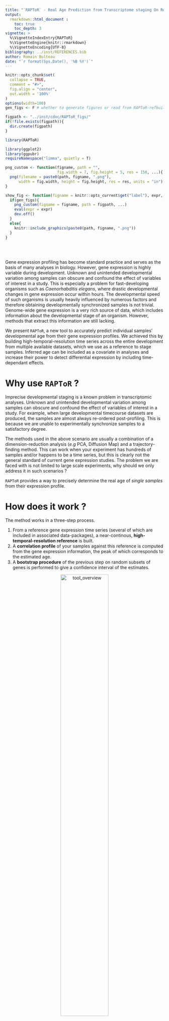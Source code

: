 ```yaml
---
title: "`RAPToR` - Real Age Prediction from Transcriptome staging On Reference"
output: 
  rmarkdown::html_document :
    toc: true
    toc_depth: 3
vignette: >
  %\VignetteIndexEntry{RAPToR}
  %\VignetteEngine{knitr::rmarkdown}
  %\VignetteEncoding{UTF-8}
bibliography: ../inst/REFERENCES.bib
author: Romain Bulteau
date: "`r format(Sys.Date(), '%B %Y')`"
---
```

  
```r
knitr::opts_chunk$set(
  collapse = TRUE,
  comment = "#>",
  fig.align = "center",
  out.width = '100%'
)
options(width=100)
gen_figs <- F # whether to generate figures or read from RAPToR-refbuilding_files/figs

figpath <- "../inst/cdoc/RAPToR_figs/"
if(!file.exists(figpath)){
  dir.create(figpath)
}

library(RAPToR)

library(ggplot2)
library(ggpubr)
requireNamespace("limma", quietly = T)
```

```r
png_custom <- function(figname, path = "", 
                       fig.width = 7, fig.height = 5, res = 150, ...){
  png(filename = paste0(path, figname, ".png"), 
      width = fig.width, height = fig.height, res = res, units = "in")
}

show_fig <- function(figname = knitr::opts_current$get("label"), expr, path = figpath, ...){
  if(gen_figs){
    png_custom(figname = figname, path = figpath, ...)
    eval(expr = expr)
    dev.off()
  }
  else{
    knitr::include_graphics(paste0(path, figname, ".png"))
  }
}

```

<br>
<br>

Gene expression profiling has become standard practice and serves as the basis of many analyses in biology. 
However, gene expression is highly variable during development. 
Unknown and unintended developmental variation among samples can
obscure and confound the effect of variables of interest in a study. 
This is especially a problem for fast-developing organisms such as *Caenorhabditis elegans*, where drastic developmental changes in gene expression occur within hours. 
The developmental speed of such organisms is usually heavily influenced by numerous factors and therefore obtaining developmentally synchronized samples is not trivial. 
Genome-wide gene expression is a very rich source of data, which includes information about the developmental stage of an organism. 
However, methods that extract this information are still lacking.

We present `RAPToR`, a new tool to accurately predict individual samples' developmental age from their gene expression profiles. 
We achieved this by building high-temporal-resolution time series across the entire development from multiple available datasets, which we use as a reference to stage samples. 
Inferred age can be included as a covariate in analyses and increase their power to detect differential expression by including time-dependant effects. 
<!-- We also show multiple examples of how development impacts gene expression studies in multiple organisms. -->

<!-- `RAPToR` was developped to mediate the issue of developmental differences between samples by estimating the true age of transcriptomic samples from their gene expression profiles.  -->
<!-- While this is a major problem in the field of *C. elegans*, this issue occurs in various models where many factors can impact development speed (*e.g* *Drosophila*).  -->



# Why use `RAPToR` ?

Imprecise developmental staging is a known problem in transcriptomic analyses.
Unknown and unintended developmental variation among samples can obscure and confound the effect of variables of interest in a study.
For example, when large developmental timecourse datasets are produced, the samples are almost always re-ordered post-profiling.
This is because we are unable to experimentally synchronize samples to a satisfactory degree.

The methods used in the above scenario are usually a combination of a dimension-reduction analysis (*e.g* PCA, Diffusion Map) and a trajectory-finding method.
This can work when your experiment has hundreds of samples and/or happens to be a time series, but this is clearly not the general standard of current gene expression studies. 
The problem we are faced with is not limited to large scale experiments, why should we only address it in such scenarios ? 

`RAPToR` provides a way to precisely determine the real age of *single samples* from their expression profile.



# How does it work ?

The method works in a three-step process. 

 1. From a reference gene expression time series (several of which are included in associated data-packages), a near-continous, **high-temporal-resolution reference** is built.
 1. A **correlation profile** of your samples against this reference is computed from the gene expression information, the peak of which corresponds to the estimated age.
 1. A **bootstrap procedure** of the previous step on random subsets of genes is performed to give a confidence interval of the estimates.

<center>
![tool_overview](../inst/cdoc/tool_overview.png){width=60%}
</center>

# What type of data can be used ?

The `RAPToR` package allows you to estimate the developmental age of samples from their transcriptome.
This means that any data providing information on gene expression on a large scale is appropriate : normalized RNA-seq counts (preferably TPM), MicroArray/Chips...
Note that the references provided in the data-packages are $log(X+1)$ of expression values, applying this transformation to your data may lead to better performance of the tool.  

<div class="alert alert-danger">
  <strong>Warning :</strong><br/>
**The data must not be gene-centered**, as this destroys the relationship between gene levels within a sample.
</div>



# General structure of the tool

The main package (`RAPToR`) holds all the necessary functions to stage samples and build references.

We've aimed to provide a way to predict the age of samples easily and,
since our method requires a reference to stage samples against, we've built several from available data in the literature.
For R package standards, these are large datasets so the references are stored in separate "data-packages". 
To give an example, `wormRef` holds the *C. elegans* references.

You can see the available references of a data-package with the `list_refs()` function. 
**Note that you must have the data-package installed for this**. 
[`wormRef` can be installed from this link.](https://github.com/LBMC/wormRef)

```r
list_refs("wormRef")
```

The data-packages currently available are listed on the [README of the github repo](https://github.com/LBMC/RAPToR).
You can also build your own reference data-packages following a few rules given in the [vignette on this topic](RAPToR-datapkgs.html).


# Usage example

In this part, we'll be showcasing usage of the tool on two *C. elegans* time series datasets from the literature.
Note that you will need the `wormRef` package installed to use its references ( [see here for installation](https://github.com/LBMC/RAPToR) ).

 1. A time series of larval development in 4 different strains published by @aeschimann2017lin41, hereafter called `dsaeschimann2017`.
 1. A high-resolution time series of late larval development published by @hendriks2014extensive, hereafter called `dshendriks2014`

Both datasets are available on GEO 
(
[GSE80157](https://www.ncbi.nlm.nih.gov/geo/query/acc.cgi?acc=GSE80157), 
[GSE52861](https://www.ncbi.nlm.nih.gov/geo/query/acc.cgi?acc=GSE52861)
).



## Loading the data
```r
library(RAPToR)
```

As the code to create the `dsaeschimann2017` and `dshendriks2014` objects is quite lengthy and is not the object of this vignette, you can find it [at the end of the document](#load_dsaeschimann2017_dshendriks2014).




```r
load("../inst/extdata/dsaeschimann2017.RData")
load("../inst/extdata/dshendriks2014.RData")
```



Here is what our data looks like 
```r
dsaeschimann2017$g[1:5,1:4]
#>                let.7.n2853._18hr let.7.n2853._20hr let.7.n2853._22hr let.7.n2853._24hr
#> WBGene00007063          7.501850         10.988212          10.45480          7.994587
#> WBGene00007064          8.023767          8.655388          14.21012          9.759401
#> WBGene00007065         15.919452         16.875057          15.23932         18.847718
#> WBGene00003525          1.416181         10.938876          13.42202          2.488798
#> WBGene00007067          1.765342          1.775650           2.77224          2.200257

head(dsaeschimann2017$p, n = 5)
#>                        title geo_accession           organism_ch1       strain
#> GSM2113587 let.7.n2853._18hr    GSM2113587 Caenorhabditis elegans let-7(n2853)
#> GSM2113588 let.7.n2853._20hr    GSM2113588 Caenorhabditis elegans let-7(n2853)
#> GSM2113589 let.7.n2853._22hr    GSM2113589 Caenorhabditis elegans let-7(n2853)
#> GSM2113590 let.7.n2853._24hr    GSM2113590 Caenorhabditis elegans let-7(n2853)
#> GSM2113591 let.7.n2853._26hr    GSM2113591 Caenorhabditis elegans let-7(n2853)
#>            time in development:ch1 age
#> GSM2113587                18 hours  18
#> GSM2113588                20 hours  20
#> GSM2113589                22 hours  22
#> GSM2113590                24 hours  24
#> GSM2113591                26 hours  26
```

```r
dshendriks2014$g[1:5,1:5]
#>                contDevA_N2_21h contDevA_N2_22h contDevA_N2_23h contDevA_N2_24h contDevA_N2_25h
#> WBGene00000001       11.215486       10.561063        10.41683        9.703136       11.210885
#> WBGene00000002        5.954298        7.922576        11.32737       13.220574        9.781628
#> WBGene00000003       46.333242       29.539269        18.65796       12.425843       18.007778
#> WBGene00000004       13.939740       11.806423        10.60732       10.098591        9.553716
#> WBGene00000005        4.854516        7.360959        11.17349       13.243724       10.057926

head(dshendriks2014$p, n = 5)
#>                      title geo_accession time in development:ch1 age
#> GSM1277118 contDevA_N2_21h    GSM1277118                22 hours  22
#> GSM1277119 contDevA_N2_22h    GSM1277119                23 hours  23
#> GSM1277120 contDevA_N2_23h    GSM1277120                24 hours  24
#> GSM1277121 contDevA_N2_24h    GSM1277121                25 hours  25
#> GSM1277122 contDevA_N2_25h    GSM1277122                26 hours  26
```

We'll quantile-normalize and log the expression data.
```r
dsaeschimann2017$g <- limma::normalizeBetweenArrays(dsaeschimann2017$g, method = "quantile")
dsaeschimann2017$g <- log1p(dsaeschimann2017$g) # log1p(x) = log(x + 1)

dshendriks2014$g <- limma::normalizeBetweenArrays(dshendriks2014$g, method = "quantile")
dshendriks2014$g <- log1p(dshendriks2014$g)
```



The only other transformation the data may need is to convert its probe IDs or gene IDs to match the reference series'. 
For example, all the references included in the `wormRef` data-package use WormBase Gene IDs (*e.g.* `WBGene00016153`).

To help with this conversion, gene ID reference tables should be included in the data-packages with common gene IDs (built directly from the `biomaRt`).



## Choosing a reference dataset

`RAPToR` estimates the developmental age of samples based on correlation with reference time series datasets. 
This means you have to select the proper reference to run your samples against.
By looking at reference list like above, or using the `plot_refs()` function, you can determine which reference is appropriate for your samples. 
If we haven't built your favorite organism's references yet, you can take a look at [how to build your own reference](#building-your-own-references) for a quick-start guide or the [reference-building vignette](RAPToR-refbuilding.html) for a more in-depth explanation.

The chart below shows the reference datasets available in the `wormRef` data package, along with landmark developmental stages. 

```r
(plot_refs("wormRef"))
```



## Loading the reference

To bypass the limitations of available time series' reolution and provide precise estimates, `RAPToR` interpolates on the dynamics of gene expression of the reference series.
You can load a pre-built reference dataset with optimal parameters using the `prepare_refdata()` function.

For our example, the `Cel_larval` dataset would be appropriate since our samples are from mid-larval to early young adult in both datasets.
The `n.inter` parameter corresponds to the resolution of the interpolated reference. 
In the interest of lightening the computational load you can choose smaller values, but aim over the 500s for optimal results.


```r
r_larv <- prepare_refdata("Cel_larval", "wormRef", n.inter = 600)
```

Note that age estimates will be given in the time unit and scale of the chosen reference (here, hours post-hatching at 20$^\circ$C).


## Performing a simple age estimate

All we need to do now is run the `ae()` function.

```r
set.seed(1)
```


```r
ae_dsaeschimann2017 <- ae(samp = dsaeschimann2017$g,                         # input gene expression matrix
             refdata = r_larv$interpGE,            # reference gene expression matrix
             ref.time_series = r_larv$time.series) # reference time series
#> Bootstrap set size is 6239
#> Performing age estimation...
#> Bootstrapping...
#>  Building gene subsets...
#>  Computing correlations...
#>  Performing age estimation...
#> Computing summary statistics...
#> Warning in ae(samp = dsaeschimann2017$g, refdata = r_larv$interpGE, ref.time_series = r_larv$time.series): Some estimates come near the edges of the reference.
#> If possible, stage those on a different reference for confirmation.
#>                 nb.genes
#> refdata            18718
#> samp               19595
#> intersect.genes    18718
```

```r
ae_dshendriks2014 <- ae(samp = dshendriks2014$g,                         # input gene expression matrix
             refdata = r_larv$interpGE,            # reference gene expression matrix
             ref.time_series = r_larv$time.series) # reference time series
#> Bootstrap set size is 6239
#> Performing age estimation...
#> Bootstrapping...
#>  Building gene subsets...
#>  Computing correlations...
#>  Performing age estimation...
#> Computing summary statistics...
#> Warning in ae(samp = dshendriks2014$g, refdata = r_larv$interpGE, ref.time_series = r_larv$time.series): Some estimates come near the edges of the reference.
#> If possible, stage those on a different reference for confirmation.
#>                 nb.genes
#> refdata            18718
#> samp               19595
#> intersect.genes    18718
```

Let's look at the results.


```r
plot(ae_dsaeschimann2017, groups = dsaeschimann2017$p$strain, show.boot_estimates = T)
```

```r
show_fig(expr = {
  plot(ae_dsaeschimann2017, groups = dsaeschimann2017$p$strain, show.boot_estimates = T)
}, fig.width=12, fig.height=7)
```


```r
plot(ae_dshendriks2014, show.boot_estimates = T)
```
```r
show_fig(expr = {
  plot(ae_dshendriks2014, show.boot_estimates = T)
}, fig.width=12, fig.height=4)
```


Since the staged nematode samples were all grown at 25$^\circ$C, and the reference time is on 20$^\circ$C development, 
we can observe the well-known growth speed difference of 1.5 between *C. elegans* worms grown at these temperatures by fitting a simple linear model between chronological and estimated age.


```r
lm_dsaeschimann2017 <- lm(ae_dsaeschimann2017$age.estimates[,1] ~ dsaeschimann2017$p$age)
summary(lm_dsaeschimann2017)
#> 
#> Call:
#> lm(formula = ae_dsaeschimann2017$age.estimates[, 1] ~ dsaeschimann2017$p$age)
#> 
#> Residuals:
#>      Min       1Q   Median       3Q      Max 
#> -2.01733 -0.77423  0.03879  0.57014  2.04296 
#> 
#> Coefficients:
#>             Estimate Std. Error t value Pr(>|t|)    
#> (Intercept) -4.17218    0.70058  -5.955 5.01e-07 ***
#> dsaeschimann2017$p$age    1.50745    0.02462  61.223  < 2e-16 ***
#> ---
#> Signif. codes:  0 '***' 0.001 '**' 0.01 '*' 0.05 '.' 0.1 ' ' 1
#> 
#> Residual standard error: 1.002 on 41 degrees of freedom
#> Multiple R-squared:  0.9892, Adjusted R-squared:  0.9889 
#> F-statistic:  3748 on 1 and 41 DF,  p-value: < 2.2e-16

lm_dshendriks2014 <- lm(ae_dshendriks2014$age.estimates[,1] ~ dshendriks2014$p$age)
summary(lm_dshendriks2014)
#> 
#> Call:
#> lm(formula = ae_dshendriks2014$age.estimates[, 1] ~ dshendriks2014$p$age)
#> 
#> Residuals:
#>     Min      1Q  Median      3Q     Max 
#> -0.7945 -0.2882 -0.1206  0.1447  0.8391 
#> 
#> Coefficients:
#>             Estimate Std. Error t value Pr(>|t|)    
#> (Intercept) -2.76603    0.76488  -3.616  0.00281 ** 
#> dshendriks2014$p$age    1.55868    0.02562  60.845  < 2e-16 ***
#> ---
#> Signif. codes:  0 '***' 0.001 '**' 0.01 '*' 0.05 '.' 0.1 ' ' 1
#> 
#> Residual standard error: 0.4724 on 14 degrees of freedom
#> Multiple R-squared:  0.9962, Adjusted R-squared:  0.996 
#> F-statistic:  3702 on 1 and 14 DF,  p-value: < 2.2e-16
```

```r
show_fig(expr = {

  par(mfrow = c(1,2))
  plot(ae_dsaeschimann2017$age.estimates[,1]~dsaeschimann2017$p$age, 
       xlab = "Chronological age (25C)", ylab = "Estimated age (20C)", 
       main = "Chronological vs Estimated ages for dsaeschimann2017", lwd = 2, col = factor(dsaeschimann2017$p$strain))
  invisible(sapply(levels(factor(dsaeschimann2017$p$strain)), function(l){
    s <- dsaeschimann2017$p$strain == l
    points(ae_dsaeschimann2017$age.estimates[s,1]~dsaeschimann2017$p$age[s], type = 'l', 
           lty = 2, col = which(l==levels(factor(dsaeschimann2017$p$strain))))
  }))
  
  abline(lm_dsaeschimann2017, lwd=2, col=2)
  legend("bottomright", legend = c("let-7", "lin-41", "let-7/lin-41", "N2", "lm_dsaeschimann2017"), 
         lwd=3, col=c(1:4, 2), bty='n', pch = c(1,1,1,1,NA), lty = c(rep(NA, 4), 1))
  
  plot(ae_dshendriks2014$age.estimates[,1]~dshendriks2014$p$age, 
       xlab = "Chronological age (25C)", ylab = "Estimated age (20C)", 
       main = "Chronological vs Estimated ages for dshendriks2014", lwd = 2)
  points(ae_dshendriks2014$age.estimates[,1]~dshendriks2014$p$age, type = 'l', lty = 2)
  abline(lm_dshendriks2014, lwd=2, col=2)
  
  legend("bottomright", legend = "lm_dshendriks2014", lwd=3, col=2, bty='n')
}, fig.height=6, fig.width=12)
```


## Understanding the output
The output of `ae()` is an `ae` object including various elements such as the age estimate and a confidence interval obtained through booststrapping (age estimate on random gene subsets).

<br>
General information can be accessed via the `summary()` function.
```r
summary(ae_dshendriks2014)
#> 
#> Span of samples : 23.339
#> Range of samples :  [ 31.701 , 55.04 ]
#> -----------------------------------------------------------
#>                 age.estimate     lb     ub
#> contDevA_N2_21h       31.701 31.587 31.815
#> contDevA_N2_22h       33.079 33.033 33.125
#> contDevA_N2_23h       34.273 34.227 34.319
#> contDevA_N2_24h       35.927 35.881 35.973
#> contDevA_N2_25h       37.673 37.491 37.855
#> contDevA_N2_26h       39.143 39.097 39.189
#> contDevA_N2_27h       41.716 41.534 41.898
#> contDevA_N2_28h       43.186 43.072 43.300
#> contDevA_N2_29h       44.105 43.923 44.287
#> contDevA_N2_30h       45.300 45.117 45.482
#> contDevA_N2_31h       46.770 46.588 46.952
#> contDevA_N2_32h       48.516 48.333 48.698
#> contDevA_N2_33h       49.435 49.252 49.617
#> contDevA_N2_34h       51.456 51.274 51.638
#> contDevA_N2_35h       54.121 54.075 54.167
#> contDevA_N2_36h       55.040 54.994 55.085
#> -----------------------------------------------------------
```



<br>
If you want to get the estimates and their confidence intervals, they are accessible through `$age.estimates`.
```r
head(ae_dshendriks2014$age.estimates)
#>                 age.estimate       lb       ub cor.score
#> contDevA_N2_21h     31.70057 31.58651 31.81462 0.9296414
#> contDevA_N2_22h     33.07885 33.03291 33.12479 0.9297492
#> contDevA_N2_23h     34.27337 34.22742 34.31931 0.9331700
#> contDevA_N2_24h     35.92731 35.88137 35.97325 0.9312395
#> contDevA_N2_25h     37.67314 37.49096 37.85531 0.9315294
#> contDevA_N2_26h     39.14331 39.09736 39.18925 0.9345927
```

The table holds the following :

 - `age.estimate`, the global estimate for the sample (whole gene set).
 - `lb`, `ub`, the lower and upper bounds of the bootstrapped age estimates' confidence interval (Median Absolute Deviation).
 - `cor.score`, the correlation score of the global estimate.


## Plotting

Estimates and confidence intervals can be displayed in the form of a dotchart with the default `plot()` function (as we did above).

The `ae` object also holds the correlation scores of the samples against the entire reference series and their confidence intervals accross the bootstrap. 
You can also plot these correlation profiles with `plot_cor.ae()`

```r
par(mfrow=c(2,2))
plot_cor.ae(ae_dshendriks2014, subset = c(1,4,9,11))
```
```r
show_fig(expr = {
  par(mfrow=c(2,2))
  plot_cor.ae(ae_dshendriks2014, subset = c(1,4,9,11))
}, fig.height=6, fig.width=12)
```
The confidence interval of the estimates is represented with the red bars and the bootstrap correlation scores' 95% interval along the reference series are shown (as the black dotted lines). 
The sample's global estimate is also displayed below the interval.

<br>
<br>





# Building your own references

Note that [there is a vignette entirely dedicated to this process](RAPToR-refbuilding.html), so this section is just a broad overview.

Interpolating on time series data is the basis for building the high-temporal-resolution references we need for `RAPToR`.
When using our pre-built references this is done through calling the `prepare_refdata()` function, but what's going on behind the scenes uses the functions described below. 
,
To build your reference, you will require a time series of gene expression data on your favourite organism.
The `dsaeschimann2017` example dataset we loaded earlier will be used to illustrate the process.

## The gene expression interpolation model interface

Gene expression interpolation models (GEIM), are built with the `ge_im()` function.
This function takes as input 3 key arguments : 

 - `X` : the gene expression matrix of your time series (genes as rows, samples as columns)
 - `p` : a dataframe of pheno data, samples as rows. This should include the age/time variable and any other covariates you want to include in the model (*e.g* batch, strain)
 - `formula` : the model formula. This should be a standard R formula using terms found in `p`, which may include elements (such as splines) from chosen model type (see below). **It should start with `X ~`**.

For example, using the `dsaeschimann2017` dataset we could build the following model.
```r
m_dsaeschimann2017 <- ge_im(X = dsaeschimann2017$g, p = dsaeschimann2017$p, formula = "X ~ s(age, bs = 'ts') + strain", nc = 32)
```


## About the models
The strategy we put forward for predicting on such a large scale of output variables, is to interpolate in a dimensionally reduced space. 
We propose to do this on Principal Components or Independant Components ( [Independant Component Analysis](https://en.wikipedia.org/wiki/Independent_component_analysis) ).

Both PCA and ICA perform the same type of linear transformation on the data (they just maximize a different criteria). We get the following :

$$
X_{(m\times n)} = G_{(m\times c)}S^{T}_{(n\times c)}
$$
with $X$, the matrix of $m$ genes by $n$ samples, $G$ the gene loadings ($m$ genes by $c$ components) and $S^T$ the sample loadings ($n$ samples by $c$ components). 
$S$ is what's usually looked at when performing a PCA (or ICA) on gene expression data, to look at the samples in the component space. 

@alter2000singular previously demonstrated that singular value decomposition of gene expression data can be taken as "eigengenes", giving a global picture of the dynamics of gene expression. 
We essentially use the same property for a GEIM.
We build a model on the columns of $S^T$ (eigengenes), predict in the component space, and reconstruct the gene expression data by a matrix product with the gene loadings. 

We've implemented 2 model types : Generalized Additive Models (GAMs, the default) and Generalized Linear Models (GLMs). 
GAMs rely on the `gam()` function of the [`mgcv`](https://cran.r-project.org/web/packages/mgcv/index.html) package, and GLMs on the `glm()` function of the `stats` core package. 
The specified model formula can make use of all the tools one can use with `gam()` or `glm()`, most notably the variety of polynomial or smoothing splines implemented through the `s()` function for GAMs.

**If you are not familiar with the `mgcv` package or GLMs in R, I recommend you look at the documentation of their functions (especially of `s()` for GAMs) to understand what can be included in the formulas to tackle non-linear dynamics.**

Note that a single model formula is specified and applied to all the components, but the models are fitted independantly on the components.


## Finding the appropriate model and parameters
### Model type
The default GEIM is fitted using GAMs on PCA components, this is a robust choice when applying a smoothing spline to the data.
PCA and ICA interpolation yield near-identical results in most scenarios.

### Parameter estimation

The number of components to use for the interpolation is by default set to the number of samples.
However, we recommend to set a cutoff on explained variance of PCA components to select it. 
For example, on the `dsaeschimann2017` dataset, we set the threshold at $99\%$ :

```r
pca_dsaeschimann2017 <- stats::prcomp(t(dsaeschimann2017$g), center = TRUE, scale = FALSE, rank = 25)
nc <- sum(summary(pca_dsaeschimann2017)$importance[3,] < .99) + 1
nc
#> [1] 32
```

Note that this threshold must be set in accordance with the noise in the data. For example, in very noisy data, would you consider that $99.9\%$ of the variance in the dataset corresponds to meaningful dynamics ?

<br>

Choosing from different splines (and/or parameters) can be done with cross-validation (CV) through the use of the `ge_imCV()` function. 
The function inputs the `X`, `p` and a `formula_list` to test. 
Other parameters on the CV itself can also be given (*e.g.* training set size).


Below is an example of usage to choose a degree of freedom for a spline on the `dsaeschimann2017` GEIM.
```r
set.seed(2)
```

```r
# k <- seq(6,10, 1)
smooth_methods <- c("tp", "ts", "cr", "ps")
flist <- as.list(paste0("X ~ s(age, bs = \'", smooth_methods, "\') + strain")) #, k=", k, ", fx=TRUE
flist
#> [[1]]
#> [1] "X ~ s(age, bs = 'tp') + strain"
#> 
#> [[2]]
#> [1] "X ~ s(age, bs = 'ts') + strain"
#> 
#> [[3]]
#> [1] "X ~ s(age, bs = 'cr') + strain"
#> 
#> [[4]]
#> [1] "X ~ s(age, bs = 'ps') + strain"

cv_dsaeschimann2017 <- ge_imCV(X = dsaeschimann2017$g, p = dsaeschimann2017$p, formula_list = flist,
                  cv.n = 20, nc = nc, nb.cores = 3)
#> CV on 4 models. cv.n = 20 | cv.s = 0.8
#> 
#> ...Building training sets
#> ...Setting up cluster
#> ...Running CV
#> ...Cleanup and formatting
```

```r
plot(cv_dsaeschimann2017, names = paste0("bs = ", k), outline = F,
     swarmargs = list(cex = .8))
```
```r
show_fig(expr = {
  plot(cv_dsaeschimann2017, names = paste0("bs = ", smooth_methods), outline = F,
       swarmargs = list(cex = .8))
  
}, fig.width=12, fig.height=8)
```

`ge_imCV()` computes various indices of model performance :
the average Correlation Coefficient (`aCC`), the average Relative Error (`aRE`), Mean Squared Error (`MSE`) and average Root MSE (`aRMSE`). 
These indices all compare model predictions and the true data. 
The `ge_imCV()` function computes them on the validation set (CV Error) *and* on the training set (Model PerFormance).

From the plots above, choosing `k = 8` seems to be the best-performing choice (minimum CV error and plateau of model performance). 


## Predicting from the model

The `geim` object returned by `ge_im()` has its predict method which can be used like for any R model.
You can also specify if you want the predictions as components or as the full gene expression matrix.

On our `dsaeschimann2017` example :
```r
# setup new data
n.inter <- 100
ndat <- data.frame(age = seq(min(dsaeschimann2017$p$age), max(dsaeschimann2017$p$age),  l = n.inter), 
                   strain = rep("N2", n.inter))

# predict
pred_dsaeschimann2017_comp <- predict(m_dsaeschimann2017, ndat, as.c = TRUE)
pred_dsaeschimann2017_ge <- predict(m_dsaeschimann2017, ndat)
```


## Checking/Validating the interpolation

We have built our model, now we can have a look at the interpolation results.
To do this, one can do two things : 

 - Check the model predictions against components (plots)
 - Stage the samples on their own interpolated data, or better (if possible) stage another time series on your reference for external validation.

We can do both with our example, the `dshendriks2014` dataset can be used for external validation.

```r
show_fig(expr = {
  
  par(mfrow = c(2,4))
  invisible(sapply(seq_len(8), function(i){
    plot(dsaeschimann2017$p$age, pca_dsaeschimann2017$x[,i], lwd = 2, col = dsaeschimann2017$p$strain,
         xlab = "age", ylab = "PC", main = paste0("PC", i))
    sapply(seq_along(levels(dsaeschimann2017$p$strain)), function(l){
      s <- which(dsaeschimann2017$p$strain == levels(dsaeschimann2017$p$strain)[l])
      points(dsaeschimann2017$p$age[s], pca_dsaeschimann2017$x[s,i], col = l, 
             type = 'l', lty = 2)
    })
    points(ndat$age, pred_dsaeschimann2017_comp[, i], col = "royalblue", type = 'l', lwd = 2)
    if(i == 1)
      legend("topleft", bty = 'n', legend = c("let-7", "lin-41", "let-7/lin-41", "N2", "pred"),
             pch = c(rep(1, 4), NA), lty = c(rep(NA, 4), 1), col = c(1:4, "royalblue"), lwd = 3)
  }))
}, fig.width=12, fig.height=6)
```

```r
# make a 'reference object' 
r_dsaeschimann2017 <- list(interpGE = pred_dsaeschimann2017_ge, time.series = ndat$age)

ae_test_dsaeschimann2017 <- ae(dsaeschimann2017$g, r_dsaeschimann2017$interpGE, r_dsaeschimann2017$time.series)
ae_test_dshendriks2014 <- ae(dshendriks2014$g, r_dsaeschimann2017$interpGE, r_dsaeschimann2017$time.series)
```

```r
# make a 'reference object' 
r_dsaeschimann2017 <- list(interpGE = pred_dsaeschimann2017_ge, time.series = ndat$age)

ae_test_dsaeschimann2017 <- ae(dsaeschimann2017$g, r_dsaeschimann2017$interpGE, r_dsaeschimann2017$time.series, bootstrap.n = 1)
ae_test_dshendriks2014 <- ae(dshendriks2014$g, r_dsaeschimann2017$interpGE, r_dsaeschimann2017$time.series, bootstrap.n = 1)
```


```r
show_fig(expr = {
  par(mfrow = c(1,2))
  rg <- range(c(ae_test_dsaeschimann2017$age.estimates[,1], dsaeschimann2017$p$age))
  plot(ae_test_dsaeschimann2017$age.estimates[,1]~dsaeschimann2017$p$age, 
       xlab = "Chronological age", ylab = "Estimated age (dsaeschimann2017)", 
       xlim = rg, ylim = rg,
       main = "Chron. vs Estimated ages for dsaeschimann2017\n(on dsaeschimann2017 reference)", lwd = 2, col = factor(dsaeschimann2017$p$strain))
  invisible(sapply(levels(factor(dsaeschimann2017$p$strain)), function(l){
    s <- dsaeschimann2017$p$strain == l
    points(ae_test_dsaeschimann2017$age.estimates[s,1]~dsaeschimann2017$p$age[s], type = 'l', 
           lty = 2, col = which(l==levels(factor(dsaeschimann2017$p$strain))))
  }))
  
  abline(a = 0, b = 1, lty = 3, lwd = 2)
  legend("bottomright", legend = c("let-7", "lin-41", "let-7/lin-41", "N2", "x = y"), 
         lwd=3, col=c(1:4, 1), bty='n', pch = c(1,1,1,1,NA), lty = c(rep(NA, 4), 3))
  
  rg <- range(c(ae_test_dshendriks2014$age.estimates[,1], dshendriks2014$p$age))
  plot(ae_test_dshendriks2014$age.estimates[,1]~dshendriks2014$p$age, 
       xlab = "Chronological age", ylab = "Estimated age (dsaeschimann2017)", 
       xlim = rg, ylim = rg,
       main = "Chron. vs Estimated ages for dshendriks2014\n(on dsaeschimann2017 reference)", lwd = 2)
  points(ae_test_dshendriks2014$age.estimates[,1] ~ dshendriks2014$p$age, type = 'l', lty = 2)
  abline(a = 0, b = 1, lty = 3, lwd = 2)
  
  legend("bottomright", legend = "x = y", lwd=3, col=1, lty = 3, bty='n')
}, fig.height=6, fig.width=12)
```


<!-- # Advanced usage -->

<!-- ## If the bootstrap estimates 'jump around' -->

<!-- In some cases, two different developmental time points of the reference can both be very closely correlated with a sample. -->
<!-- This has the consequence that, with some random gene subsets, the bootstrap estimates will 'jump' between them and the confidence interval will be quite large. -->

<!-- This can be due to different problems : -->

<!--  - If the sample is bulk, there can be worms of an unexpected developmental stage contaminating it -->
<!--  - The overlapping gene set between the sample and the reference may be missing key gene groups necessary to distinguish between larval states ; unlikely, unless  -->
<!--  - The overlapping gene set is very small (less than a few thousand), which necessarily means that -->
<!--  - The boostrap gene subset size is too small -->
<!--  - Random gene subset selection can also in rare cases make the difference between larval stages ambiguous -->

<!-- We can simulate the "small bootstrap set size" by messing with the `bootstrap.set_size` parameter. -->
<!-- ```{r boot_jump, cache=quick_build} -->
<!-- set.seed(5) # for reproducible results (get the same random gene subsets each time) -->

<!-- ae_hend_boot <- estimate.worm_age(samp = geno.hendriks[, 4:6], # select a few samples  -->
<!--                                   refdata = ref$interpol.gene_expr, -->
<!--                                   ref.time_series = ref$time.series, -->
<!--                                   bootstrap.set_size = 300, # make the bt subset size very small -->
<!--                                   bootstrap.n = 50) # do more bt steps to be sure to get the issue -->
<!-- ``` -->

<!-- <!-- The samples with this problem are detected through the `IC.imbalance` criterion mentioned above (when >5), and marked in the summary by an asterisk. --> 
<!-- <!-- ```{r sum_hen_boot} --> 
<!-- <!-- summary(ae_hend_boot) --> 
<!-- <!-- ``` --> 
<!-- We can show the bootstrap estimates as swarms on the `ae` plot, allowing us to see their distribution along the reference time. -->
<!-- ```{r pl_hen_boot, fig.height=3, fig.width=8} -->
<!-- plot(ae_hend_boot, show.boot_estimates = TRUE, col.b = 'firebrick', xlim=c(20,40)) -->
<!-- ``` -->

<!-- You'll notice that most of our bootstrap estimates are still around the global estimate, and that a few have gone astray 10 hours back (*ie* on the previous molt/larval state, in our case). -->
<!-- If you see this, increasing the bootstrap gene subset size should solve the issue (default is $n/3$, with $n$ the number of overlapping genes between sample and reference). -->





<br>

<!-- If you notice the bootstrap estimates are spread half and half, even with a large number of bootstrap steps (>=100), you may want to consider using a prior for these particular samples.  -->
<!-- Be warned that using priors has a significant impact on the estimate. -->
<!-- Also, in this scenario, it is possible your data may be a mix of two distinct larval states. -->



# Using a prior

In some cases, it may be appropriate to use a prior, helping with the estimate.
In the `ae()` function, priors work by giving the parameters for gaussian distributions (for each sample). The correlation peaks are then ranked according to the prior's density at their respective time.
The correlation profile is unaffected by the prior, only the choice of the correlation peak is.

**This implies that with a prior which is completely off, the estimate may also be wrong ; use with care.**

The priors are given *in the reference series' time scale*, so beware of growth speed difference with temperature or different time origins (fertilization, egg-laying, hatching...). 
For example, the `dshendriks2014` *C. elegans* data we used previously is grown at 25$^\circ$C, in contrast with the references' time for 20$^\circ$C development. 

Due to these possible differences and the bias introduced by the prior, we recommend to carefully plan its use. 
Performing a first run without priors will give a general idea of the difference between the chronological and developmental age of your samples.

Once the priors are determined, you will need to set the standard deviation of the gaussian centered on the sample with the `prior.params` argument. 
This parameter will also indirectly change the weight of the prior over the correlation score for estimate selection.

On our `dshendriks2014` example, we can use ajusted known chronological ages for 20$^\circ$C.
```r
priors <- dshendriks2014$p$age * 1.6 - 5 # rough approximation based on our previous lm

ae_dshendriks2014_prior <- ae(samp = dshendriks2014$g,
                   refdata = r_larv$interpGE,
                   ref.time_series = r_larv$time.series,
                   prior = priors,
                   prior.params = 10)
#>                 nb.genes
#> refdata            18718
#> samp               19595
#> intersect.genes    18718
#> Bootstrap set size is 6239
#> Performing age estimation...
#> Bootstrapping...
#>  Building gene subsets...
#>  Computing correlations...
#>  Performing age estimation...
#> Computing summary statistics...
#> Warning in ae(samp = dshendriks2014$g, refdata = r_larv$interpGE, ref.time_series = r_larv$time.series, : Some estimates come near the edges of the reference.
#> If possible, stage those on a different reference for confirmation.
```


```r
plot(ae_dshendriks2014_prior, main="Age estimates with priors on dshendriks2014", show.boot_estimates = T,
     show.prior = T, col.p = 'red', l.pos = 'bottomright')

all(ae_dshendriks2014_prior$age.estimates[,1]==ae_dshendriks2014$age.estimates[,1])
#> [1] TRUE
```
```r
show_fig(expr = {
  
  plot(ae_dshendriks2014_prior, main="Age estimates with priors on dshendriks2014", show.boot_estimates = T,
       show.prior = T, col.p = 'red', l.pos = 'bottomright')
  
  all(ae_dshendriks2014_prior$age.estimates[,1]==ae_dshendriks2014$age.estimates[,1])
}, fig.height=5, fig.width=9)
```



As you can see, here the estimates are the same as without the prior. 


<a name="load_dsaeschimann2017_dshendriks2014"></a>

# Loading `dsaeschimann2017` and `dshendriks2014`

**Note : set the `data_folder` variable to an existing path on your system where you want to store the objects.**

```r
data_folder <- "../inst/extdata/"

requireNamespace("wormRef", quietly = T)
requireNamespace("utils", quietly = T)
requireNamespace("GEOquery", quietly = T) # May need to be installed with bioconductor
requireNamespace("Biobase", quietly = T) # same
```

**Utility functions**

```r
```

**dsaeschimann2017**

```r
```

**dshendriks2014**

```r
```


<hr>

# References
